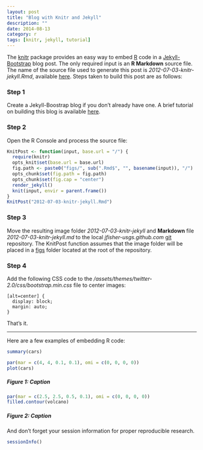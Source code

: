 ```yaml
---
layout: post
title: "Blog with Knitr and Jekyll"
description: ""
date: 2014-08-13
category: r
tags: [knitr, jekyll, tutorial]
---
```

The [knitr](http://yihui.name/knitr/) package provides an easy way to embed
[R](http://www.r-project.org/) code in a [Jekyll-Bootstrap](http://jekyllbootstrap.com/)
blog post. The only required input is an **R Markdown** source file.
The name of the source file used to generate this post is *2012-07-03-knitr-jekyll.Rmd*, available
[here](https://github.com/jfisher-usgs/jfisher-usgs.github.com/blob/master/Rmd/2012-07-03-knitr-jekyll.Rmd).
Steps taken to build this post are as follows:

### Step 1

Create a Jekyll-Boostrap blog if you don't already have one.
A brief tutorial on building this blog is available
[here](/lessons/2012/05/30/jekyll-build-on-windows/).

### Step 2

Open the R Console and process the source file:
```r
KnitPost <- function(input, base.url = "/") {
  require(knitr)
  opts_knit$set(base.url = base.url)
  fig.path <- paste0("figs/", sub(".Rmd$", "", basename(input)), "/")
  opts_chunk$set(fig.path = fig.path)
  opts_chunk$set(fig.cap = "center")
  render_jekyll()
  knit(input, envir = parent.frame())
}
KnitPost("2012-07-03-knitr-jekyll.Rmd")
```

### Step 3

Move the resulting image folder *2012-07-03-knitr-jekyll* and **Markdown** file
*2012-07-03-knitr-jekyll.md* to the local
*jfisher-usgs.github.com* [git](http://git-scm.com/) repository.
The KnitPost function assumes that the image folder will be placed in a
[figs](https://github.com/jfisher-usgs/jfisher-usgs.github.com/tree/master/figs)
folder located at the root of the repository.

### Step 4

Add the following CSS code to the
*/assets/themes/twitter-2.0/css/bootstrap.min.css* file to center images:

    [alt=center] {
      display: block;
      margin: auto;
    }

That's it.

***

Here are a few examples of embedding R code:
```r
summary(cars)
```

```r
par(mar = c(4, 4, 0.1, 0.1), omi = c(0, 0, 0, 0))
plot(cars)
```
##### Figure 1: Caption

```r
par(mar = c(2.5, 2.5, 0.5, 0.1), omi = c(0, 0, 0, 0))
filled.contour(volcano)
```
##### Figure 2: Caption

And don't forget your session information for proper reproducible research.
```r
sessionInfo()
```



<!-- []: {{BASE_PATH}}/images/a.png -->
<!-- {%highlight html%} {%endhighlight%}-->

